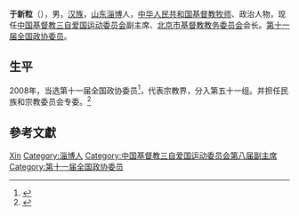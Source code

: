 {{noteta
|1=zh-hans:于新粒;zh-hant:于新粒;
}}
'''于新粒'''（{{bd|1939年|11月|}}），男，[[汉族|汉族]]，[[山东|山东]][[淄博|淄博]]人，[[中华人民共和国|中华人民共和国]][[基督教|基督教]][[牧师|牧师]]、政治人物，现任[[中国基督教三自爱国运动委员会|中国基督教三自爱国运动委员会]]副主席、[[北京市基督教教务委员会|北京市基督教教务委员会]]会长。[[第十一届全国政协委员|第十一届全国政协委员]]。

== 生平 ==
2008年，当选第十一届全国政协委员<ref>{{cite news|title=第十一届全国政协委员名单|url=http://www.indaa.com.cn/zt/2009qglh/zxzs/200903/t20090303_127573.html|accessdate=2013-04-09|newspaper=新华社北京1月25日电 中国人民政治协商会议第十一届全国委员会委员名单(共2237人，2008年1月25日政协第十届全国委员会常务委员会第二十次会议通过)|date=2008年1月25日|deadurl=yes|archiveurl=https://web.archive.org/web/20130928014403/http://www.indaa.com.cn/zt/2009qglh/zxzs/200903/t20090303_127573.html|archivedate=2013年9月28日}}</ref>，代表宗教界，分入第五十一组。并担任民族和宗教委员会专委。<ref>{{cite news|title=全国政协信息-于新粒|url=http://www.cppcc.gov.cn/CMS/wylibary/showJcwyxtInfoWylibary.action?tabJcwyxt.guid=11W0018050&wytype=wjwy|accessdate=2013-04-11|newspaper=全国政协委员会|archive-date=2019-05-12|archive-url=https://web.archive.org/web/20190512182443/http://www.cppcc.gov.cn/CMS/wylibary/showJcwyxtInfoWylibary.action?tabJcwyxt.guid=11W0018050&wytype=wjwy|dead-url=no}}</ref>

== 參考文獻 ==
{{reflist}}

{{中国政治人物小作品}}

{{Authority control}}
{{DEFAULTSORT:Yu于}}
[[Category:于姓|Xin]]
[[Category:淄博人|Category:淄博人]]
[[Category:中国基督教三自爱国运动委员会第八届副主席|Category:中国基督教三自爱国运动委员会第八届副主席]]
[[Category:第十一届全国政协委员|Category:第十一届全国政协委员]]
